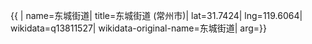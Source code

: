 {{ {{{1|PRC admin/showdata}}}|
name=东城街道|
title=东城街道 (常州市)|
lat=31.7424|
lng=119.6064|
wikidata=q13811527|
wikidata-original-name=东城街道|
arg={{{arg|}}}}}